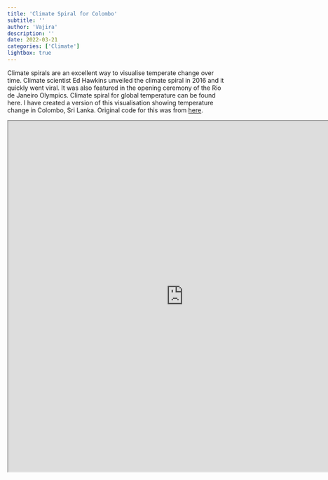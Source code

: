 ```yaml
---
title: 'Climate Spiral for Colombo'
subtitle: ''
author: 'Vajira'
description: ''
date: 2022-03-21
categories: ['Climate']
lightbox: true
---
```


Climate spirals are an excellent way to visualise temperate change over time. Climate scientist Ed Hawkins unveiled the climate spiral in 2016 and it quickly went viral. It was also featured in the opening ceremony of the Rio de Janeiro Olympics. Climate spiral for global temperature can be found here.
I have created a version of this visualisation showing temperature change in Colombo, Sri Lanka. Original code for this was from [here](https://github.com/luca-martial/MTL-temperature-spiral).


<iframe src="https://drive.google.com/file/d/1W-DUN_jjZ26i0bRunNXdj-LB7fleya_6/preview" width="800" height="800" allow="autoplay"></iframe>